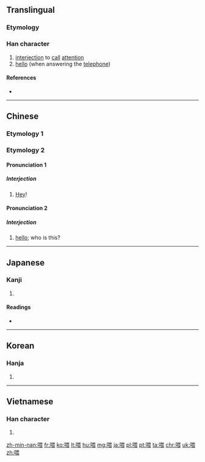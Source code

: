 ==Translingual==

===Etymology===
{{Han compound|口|畏|c1=s|c2=p|ls=psc}}

===Han character===
{{Han char|rn=30|rad=口|as=09|sn=12|four=6603<sub>2</sub>|canj=口田一女 (RWMV)|ids=⿰[[口]][[畏]]}}

# [[interjection]] to [[call]] [[attention]]
# [[hello]] (when answering the [[telephone]])

====References====
* {{Han ref|kx=0197.140|dkj=03900|dj=0418.340|hdz=10653.150|uh=5582|ud=21890|bh=B3DE|bd=46046}}

----
==Chinese==

===Etymology 1===
{{zh-see|餵}}

===Etymology 2===

====Pronunciation 1====
{{zh-pron
|m=wèi
|c=wai3
|mn=eh
|cat=intj
}}

=====Interjection=====
{{zh-interj}}

# {{qualifier|used to [[call]] [[attention]]}} [[hey|Hey]]!

====Pronunciation 2====
{{zh-pron
|m=wéi
|c=wai2
|mn=oeh
|cat=intj
}}

=====Interjection=====
{{zh-interj}}

# {{qualifier|used when answering the telephone}} [[hello]]; who is this?

----

==Japanese==

===Kanji===
{{ja-kanji|grade=|rs=口09}}

# {{defn|lang=ja|sort=口09}}

====Readings====
* {{ja-readings|on=[[き]] (ki), [[かい]] (kai)|kun=[[なげく]] (nageku)}}

----

==Korean==

===Hanja===
{{ko-hanja|hangeul=위|eumhun=|rv=wi|mr=wi|y=wi}}

# {{defn|lang=ko|sort=口09}}

----

==Vietnamese==

===Han character===
{{vi-hantu|[[uy]], [[ỏi]], [[ói]], [[ôi]], [[òi]], [[hôi]], [[ổi]], [[úi]]|rs=口09}}

# {{defn|lang=vi|sort=口09}}

[[zh-min-nan:喂]]
[[fr:喂]]
[[ko:喂]]
[[lt:喂]]
[[hu:喂]]
[[mg:喂]]
[[ja:喂]]
[[pl:喂]]
[[pt:喂]]
[[ta:喂]]
[[chr:喂]]
[[uk:喂]]
[[zh:喂]]